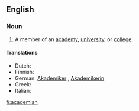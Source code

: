 ==English==

===Noun===
{{en-noun}}

# A member of an [[academy]], [[university]], or [[college]].

====Translations====
* Dutch: {{t+|nl|academicus|m}}
* Finnish: {{t+|fi|akateemikko}}
* German: [[Akademiker]] {{m}}, [[Akademikerin]] {{f}}
* Greek: {{t+|el|ακαδημαϊκός|m}}
* Italian: {{t+|it|accademico|m}}

[[fi:academian]]